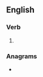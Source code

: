 ==English==

===Verb===
{{head|en|verb form}}

# {{en-past of|snowshoe}}

===Anagrams===
* {{anagrams|en|hoses down}}